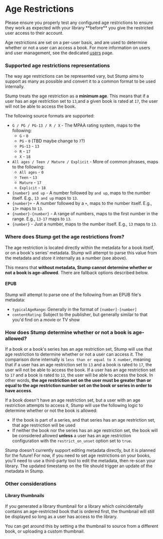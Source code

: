 
# Age Restrictions

<Callout emoji="🚧">
	Please ensure you properly test any configured age restrictions to ensure they work as expected
	with your library **before** you give the restricted user access to their account.
</Callout>

Age restrictions are set on a per-user basis, and are used to determine whether or not a user can access a book. For more information on users and user management, see the dedicated [users](/guides/access-control/users) page.

### Supported age restrictions representations

The way age restrictions can be represented vary, but Stump aims to support as many as possible and convert it to a common format to be used internally.

Stump treats the age restriction as a **minimum age**. This means that if a user has an age restriction set to `13`,and a given book is rated at `17`, the user will not be able to access the book.

The following source formats are supported:

- `G / PG / PG-13 / R / X` - The MPAA rating system, maps to the following:
  - `G` - `0`
  - `PG` - `0` (TBD maybe change to `7`?)
  - `PG-13` - `13`
  - `R` - `17`
  - `X` - `18`
- `All ages / Teen / Mature / Explicit` - More of common phrases, maps to the following:
  - `All ages` - `0`
  - `Teen` - `13`
  - `Mature` - `17`
  - `Explicit` - `18`
- `{number} and up` - A number followed by `and up`, maps to the number itself. E.g., `13 and up` maps to `13`.
- `{number}+` - A number followed by a `+`, maps to the number itself. E.g., `13+` maps to `13`.
- `{number}-{number}` - A range of numbers, maps to the first number in the range. E.g., `13-17` maps to `13`.
- `{number}` - Just a number, maps to the number itself. E.g., `13` maps to `13`.

### Where does Stump get the age restrictions from?

The age restriction is located directly within the metadata for a book itself, or on a book's series' metadata. Stump will attempt to parse this value from the metadata and store it internally as a number (see above).

This means that **without metadata, Stump cannot determine whether or not a book is age-allowed**. There are fallback options described below.

#### EPUB

Stump will attempt to parse one of the following from an EPUB file's metadata:

- `typicalAgeRange`: Generally in the format of `[number]-[number]`
- `contentRating`: Subject to the publisher, but generally similar to that you'd find on a movie or TV show

### How does Stump determine whether or not a book is age-allowed?

If a book or a book's series has an age restriction set, Stump will use that age restriction to determine whether or not a user can access it. The comparison done internally is `less than or equal to X number`, meaning that if a user has an age restriction set to `13` and a book is rated to `17`, the user will not be able to access the book. If a user has an age restriction set to `17` and a book is rated to `13`, the user will be able to access the book. In other words, **the age restriction set on the user must be greater than or equal to the age restriction number set on the book or series in order to have access**.

If a book doesn't have an age restriction set, but a user with an age restriction attempts to access it, Stump will use the following logic to determine whether or not the book is allowed:

- If the book is part of a series, and that series has an age restriction set, that age restriction will be used
- If neither the book nor the series has an age restriction set, the book will be considered allowed **unless** a user has an age restriction configuration with the `restrict_on_unset` option set to `true`.

Stump doesn't currently support editing metadata directly, but it is planned for the future! For now, if you need to set age restrictions on your books, you'll need to use a third-party tool to edit the metadata, then re-scan your library. The updated timestamp on the file should trigger an update of the metadata in Stump.

### Other considerations

#### Library thumbnails

If you generated a library thumbnail for a library which coincidentally contains an age-restricted book that is ordered first, the thumbnail will still be displayed so long as a user has access to the library.

You can get around this by setting a the thumbnail to source from a different book, or uploading a custom thumbnail.
